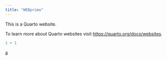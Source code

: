 ```yaml
---
title: "WEBprimo"
---
```


This is a Quarto website.

To learn more about Quarto websites visit <https://quarto.org/docs/websites>.

```r
1 + 1
```

[a](ABC.qmd)